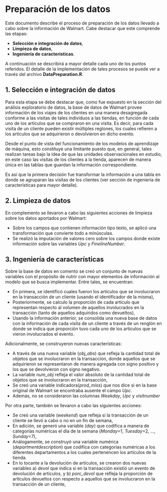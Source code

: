 # Preparación de los datos 

Este documento describe el proceso de preparación de los datos llevado a cabo sobre la información de Walmart. Cabe destacar que este comprende las etapas:

* **Selección e integración de datos**,
* **Limpieza de datos**,
* **Ingeniería de características**.

A continuación se describirá a mayor detalle cada uno de los puntos referidos. El detalle de la implementación de tales procesos se puede ver a través del archivo **DataPreparation.R**.


## 1. Selección e integración de datos

Para esta etapa se debe destacar que, como fue expuesto en la sección del análisis exploratorio de datos, la base de datos de Walmart provee información de los viajes de los clientes en una manera desagregada conforme a las visitas de tales individuos a las tiendas, en función de cada uno de los artículos que se compraron en una visita. Es decir, para cada visita de un cliente pueden existir múltiples reglones, los cuales refieren a los artículos que se adquirieron o devolvieron en dicho evento.

Desde el punto de vista del funcionamiento de los modelos de aprendizaje de máquina, esto constituye una limitante puesto que, en general, tales realizan tareas bajo la idea de que las unidades observacionales en estudio, en este caso las visitas de los clientes a la tienda, aparecen de manera única en las tablas que guardan la información correspondiente.

Es así que la primera decisión fue transformar la información a una tabla en donde se agruparan las visitas de los clientes (ver sección de ingeniería de características para mayor detalle).

## 2. Limpieza de datos

En complemento se llevaron a cabo las siguientes acciones de limpieza sobre los datos aportados por Walmart:

* Sobre los campos que contienen información tipo texto, se aplicó una transformación que convierte todo a minúsculas.
* Se realizó la imputación de valores cero sobre los campos donde existe información sobre las variables *Upc* y *FinelineNumber*.

## 3. Ingeniería de características

Sobre la base de datos en comento se creó un conjunto de nuevas variables con el propósito de nutrir con mayor elementos de información al modelo que se busca implementar. Entre tales, se encuentran:

* En primera, se identificó cuales fueron los artículos que se involucraron en la transacción de un cliente (usando el identificador de la misma),
* Posteriormente, se calculo la proporción de cada articulo que representan respecto al volumen de aquellos involucrados en la transacción (tanto de aquellos adquiridos como devueltos),
* Usando la información anterior, se consolida una nueva base de datos con la información de cada visita de un cliente a través de un renglón en donde se indica que proporción tuvo cada uno de los artículos que se vieron involucrados el evento.

Adicionalmente, se construyeron nuevas características:
  
  * A través de una nueva variable (*obj_abs*) que refleja la cantidad total de objetos que se involucraron en la transacción, donde aquellos que se adquirieron se representaron de manera agregada con signo positivo y los que se devolvieron con signo negativo.
  * La variable *num_obj* refleja el valor absoluto de la cantidad total de objetos que se involucraron en la transacción,
  * Se creó una variable indicadora(*prod_miss*) que nos dice si en la base original de Walmart se encontraba ausente el campo *Upc*.
  * Además, no se consideraron las columnas *Weekday*, *Upc* y *visitnumber*
  
Por otra parte, también se llevaron a cabo las siguientes acciones:

* Se creó una variable (*weekend*) que refleja si la transacción de un cliente se llevó a cabo o no en un fin de semana,
* En adición, se generó una variable (*day*) que codifica a manera de categorías numéricas el día de la semana (*Monday*=1, *Tuesday*=2, ..., *Sunday*=7),
* Análogamente, se construyó una variable numérica (*departmentdescription*) que codifica con categorías numéricas a los diferentes departamentos a los cuales pertenencen los artículos de la tienda.
* En lo tocante a la devolución de artículos, se crearon dos nuevas variables a) *devol* que indica si en la transacción existió un evento de devolución de artículos, y b) *porc_devol* que refleja la proporción de artículos devueltos con respecto a aquellos que se involucraron en la transacción de un cliente,

